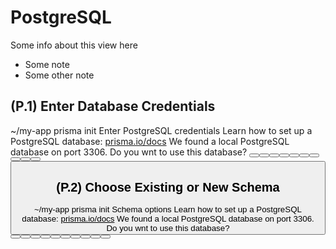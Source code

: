 
# PostgreSQL
Some info about this view here
- Some note
- Some other note

## (P.1) Enter Database Credentials
<Terminal>
  ~/my-app prisma init
  <Spacer height={20} />
  <SectionTitle>Enter PostgreSQL credentials</SectionTitle>
  <Spacer height={4} />
  <span>Learn how to set up a PostgreSQL database: <u>prisma.io/docs</u></span>
  <Spacer height={16} />
  <Line />
  <Spacer height={16} />
  <SectionTitle>We found a local PostgreSQL database on port 3306. Do you wnt to use this database?</SectionTitle>
  <Spacer height={4} />
  <Button label="Yes, autofill credentials of mocal Postgres database" />
  <Spacer height={16} />
  <Line />
  <Spacer height={16} />
  <Button label="Host"/>
  <Button label="Port"/>
  <Button label="User"/>
  <Button label="Password"/>
  <Button label="Database"/>
  <Button label="Schema (optional)"/>
  <Button label="Use SSL"/>
  <Spacer height={16} />
  <Line />
  <Spacer height={16} />
  <Button label="Or URL"/>
  <Spacer height={16} />
  <Line />
  <Spacer height={16} />
  <Button label="Connect" />
  <Button icon="back" label="Back" description="(Database selection)" />
</Terminal>

## (P.2) Choose Existing or New Schema
<Terminal>
  ~/my-app prisma init
  <Spacer height={20} />
  <SectionTitle>Schema options</SectionTitle>
  <Spacer height={4} />
  <span>Learn how to set up a PostgreSQL database: <u>prisma.io/docs</u></span>
  <Spacer height={16} />
  <Line />
  <Spacer height={16} />
  <SectionTitle>We found a local PostgreSQL database on port 3306. Do you wnt to use this database?</SectionTitle>
  <Spacer height={4} />
  <Button label="Yes, autofill credentials of mocal Postgres database" />
  <Spacer height={16} />
  <Line />
  <Spacer height={16} />
  <Button label="Host"/>
  <Button label="Port"/>
  <Button label="User"/>
  <Button label="Password"/>
  <Button label="Database (optional)"/>
  <Button label="Use SSL"/>
  <Spacer height={16} />
  <Line />
  <Spacer height={16} />
  <Button label="Or URL"/>
  <Spacer height={16} />
  <Line />
  <Spacer height={16} />
  <Button label="Connect" />
  <Button icon="back" label="Back" description="(Database selection)" />
</Terminal>